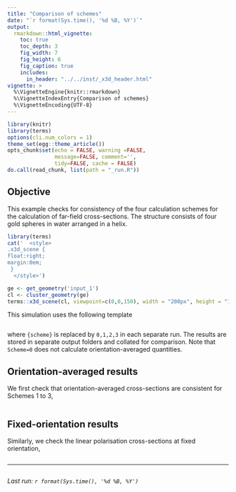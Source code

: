 ```yaml
---
title: "Comparison of schemes"
date: "`r format(Sys.time(), '%d %B, %Y')`"
output:
  rmarkdown::html_vignette:
    toc: true
    toc_depth: 3
    fig_width: 7
    fig_height: 6
    fig_caption: true
    includes:
      in_header: "../../inst/_x3d_header.html"
vignette: >
  %\VignetteEngine{knitr::rmarkdown}
  %\VignetteIndexEntry{Comparison of schemes}
  %\VignetteEncoding{UTF-8}
---
```


```r
library(knitr)
library(terms)
options(cli.num_colors = 1)
theme_set(egg::theme_article())
opts_chunk$set(echo = FALSE, warning =FALSE,
               message=FALSE, comment='', 
               tidy=FALSE, cache = FALSE)
do.call(read_chunk, list(path = "_run.R"))
```

## Objective 

This example checks for consistency of the four calculation schemes for the calculation of far-field cross-sections. The structure consists of four gold spheres in water arranged in a helix.


```r
library(terms)
cat('  <style>
.x3d_scene {
float:right;
margin:0em;
 }
  </style>')

ge <- get_geometry('input_1')
cl <- cluster_geometry(ge)
terms::x3d_scene(cl, viewpoint=c(0,0,150), width = "200px", height = "150px") 
```

This simulation uses the following template
```r
```

where `{scheme}` is replaced by `0,1,2,3` in each separate run. The results are stored in separate output folders and collated for comparison. Note that `Scheme=0` does not calculate orientation-averaged quantities.

## Orientation-averaged results

We first check that orientation-averaged cross-sections are consistent for Schemes 1 to 3,

```r
```

## Fixed-orientation results

Similarly, we check the linear polarisation cross-sections at fixed orientation,

```r
```


-----

```r
```
_Last run: `r format(Sys.time(), '%d %B, %Y')`_
